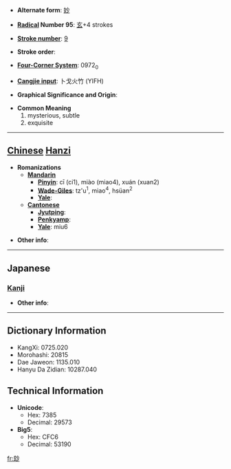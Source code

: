 * '''Alternate form''': [[妙]]

* '''[[Wiktionary:Chinese radical index| Radical]] Number 95''': [[Wiktionary:Chinese radical index 玄|玄]]+4 strokes

* '''[[Wiktionary:Chinese total strokes index|Stroke number]]''': [[Wiktionary:Chinese total strokes index 9|9]]

* '''Stroke order''': 

* '''[[Wiktionary:Chinese four corner index|Four-Corner System]]''': 0972<sub>0</sub>

* '''[[Wiktionary:Chinese Cangjie index|Cangjie input]]''': 卜戈火竹 (YIFH)

* '''Graphical Significance and Origin''': 

* '''Common Meaning'''
*#mysterious, subtle
*# exquisite


----

== [[Chinese]] [[Hanzi]] ==

* '''Romanizations'''
** '''[[Mandarin]]'''
*** '''[[Pinyin]]''': cī (ci1), miào (miao4), xuán (xuan2)
*** '''[[Wade-Giles]]''': tz'u<sup>1</sup>, miao<sup>4</sup>, hsüan<sup>2</sup>
*** '''[[Yale]]''': 
** '''[[Cantonese]]'''
*** '''[[Jyutping]]''':
*** '''[[Penkyamp]]''': 
*** '''[[Yale]]''': miu6

* '''Other info''': 

----

==Japanese==
===[[Kanji]]===
{{kanji|on readings=[[みょう]] (myō)
|kun readings=[[たえ]] (tae)
}}

* '''Other info''':  

----

== Dictionary Information ==

* KangXi: 0725.020
* Morohashi: 20815
* Dae Jaweon: 1135.010
* Hanyu Da Zidian: 10287.040

== Technical Information ==

* '''Unicode''':
** Hex: 7385
** Decimal: 29573
* '''Big5''':
** Hex: CFC6
** Decimal: 53190

[[fr:玅]]